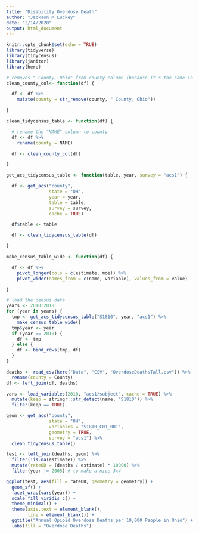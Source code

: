 ```yaml
---
title: "Disability Overdose Death"
author: "Jackson M Luckey"
date: "2/14/2020"
output: html_document
---
```


```r
knitr::opts_chunk$set(echo = TRUE)
library(tidyverse)
library(tidycensus)
library(janitor)
library(here)
```

```r
# removes " County, Ohio" from county column (because it's the same in all cases)
clean_county_col<- function(df) {

  df <- df %>%
    mutate(county = str_remove(county, " County, Ohio"))

}

clean_tidycensus_table <- function(df) {

  # rename the "NAME" column to county
  df <- df %>%
    rename(county = NAME)

  df <- clean_county_col(df)

}

get_acs_tidycensus_table <- function(table, year, survey = "acs1") {

  df <- get_acs("county",
                state = "OH",
                year = year,
                table = table,
                survey = survey,
                cache = TRUE)

  df$table <- table

  df <- clean_tidycensus_table(df)

}

make_census_table_wide <- function(df) {

  df <- df %>%
    pivot_longer(cols = c(estimate, moe)) %>%
    pivot_wider(names_from = c(name, variable), values_from = value)

}
```

```r
# load the census data
years <- 2010:2018
for (year in years) {
  tmp <- get_acs_tidycensus_table("S1810", year, "acs1") %>%
    make_census_table_wide()
  tmp$year <- year
  if (year == 2010) {
    df <- tmp
  } else {
    df <- bind_rows(tmp, df)
  }
}
```

```r
deaths <- read_csv(here("Data", "CSV", "OverdoseDeathsTall.csv")) %>%
  rename(county = County)
df <- left_join(df, deaths)
```

```r
vars <- load_variables(2010, "acs1/subject", cache = TRUE) %>%
  mutate(keep = stringr::str_detect(name, "S1810")) %>%
  filter(keep == TRUE)
```

```r
geom <- get_acs("county",
                state = "OH",
                variables = "S1810_C01_001",
                geometry = TRUE,
                survey = "acs1") %>%
  clean_tidycensus_table()
```

```r
test <- left_join(deaths, geom) %>%
  filter(!is.na(estimate)) %>%
  mutate(rateOD = (deaths / estimate) * 10000) %>%
  filter(year != 2005) # to make a nice 3x4

ggplot(test, aes(fill = rateOD, geometry = geometry)) +
  geom_sf() +
  facet_wrap(vars(year)) +
  scale_fill_viridis_c() +
  theme_minimal() +
  theme(axis.text = element_blank(),
        line = element_blank()) +
  ggtitle("Annual Opioid Overdose Deaths per 10,000 People in Ohio") +
  labs(fill = "Overdose Deaths")
```
